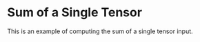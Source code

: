 Sum of a Single Tensor
===========================

This is an example of computing the sum of a single tensor input.


<WorkedExample />
